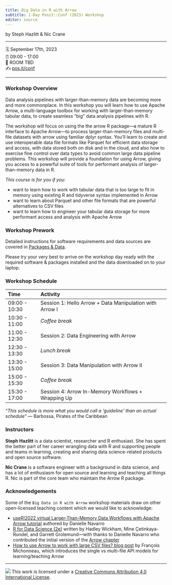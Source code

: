 ```yaml
---
title: Big Data in R with Arrow
subtitle: 1-Day Posit::Conf (2023) Workshop
editor: source
---
```


by Steph Hazlitt & Nic Crane

------------------------------------------------------------------------

🗓️ September 17th, 2023\
⏰ 09:00 - 17:00\
🏨 ROOM TBD\
✍️ [pos.it/conf](http://pos.it/conf)

------------------------------------------------------------------------

### Workshop Overview

Data analysis pipelines with larger-than-memory data are becoming more and more commonplace. In this workshop you will learn how to use Apache Arrow, a multi-language toolbox for working with larger-than-memory tabular data, to create seamless "big" data analysis pipelines with R.

The workshop will focus on using the the arrow R package---a mature R interface to Apache Arrow---to process larger-than-memory files and multi-file datasets with arrow using familiar dplyr syntax. You'll learn to create and use interoperable data file formats like Parquet for efficient data storage and access, with data stored both on disk and in the cloud, and also how to exercise fine control over data types to avoid common large data pipeline problems. This workshop will provide a foundation for using Arrow, giving you access to a powerful suite of tools for performant analysis of larger-than-memory data in R.

*This course is for you if you:*

-   want to learn how to work with tabular data that is too large to fit in memory using existing R and tidyverse syntax implemented in Arrow
-   want to learn about Parquet and other file formats that are powerful alternatives to CSV files
-   want to learn how to engineer your tabular data storage for more performant access and analysis with Apache Arrow

### Workshop Prework

Detailed instructions for software requirements and data sources are covered in [Packages & Data](setup.qmd).

Please try your very best to arrive on the workshop day ready with the required software & packages installed and the data downloaded on to your laptop.

### Workshop Schedule

| Time          | Activity                                                |
|:--------------|:--------------------------------------------------------|
| 09:00 - 10:30 | Session 1: Hello Arrow + Data Manipulation with Arrow I |
| 10:30 - 11:00 | *Coffee break*                                          |
| 11:00 - 12:30 | Session 2: Data Engineering with Arrow                  |
| 12:30 - 13:30 | *Lunch break*                                           |
| 13:30 - 15:00 | Session 3: Data Manipulation with Arrow II              |
| 15:00 - 15:30 | *Coffee break*                                          |
| 15:30 - 17:00 | Session 4: Arrow In-Memory Workflows + Wrapping Up      |

*"This schedule is more what you would call a 'guideline' than an actual schedule"* --- Barbossa, Pirates of the Caribbean

### Instructors

**Steph Hazlitt** is a data scientist, researcher and R enthusiast. She has spent the better part of her career wrangling data with R and supporting people and teams in learning, creating and sharing data science-related products and open source software.

**Nic Crane** is a software engineer with a background in data science, and has a lot of enthusiasm for open source and learning and teaching all things R. Nic is part of the core team who maintain the Arrow R package.

### Acknowledgements

Some of the `Big Data in R with Arrow` workshop materials draw on other open-licensed teaching content which we would like to acknowledge:

-   [useR!2022 virtual Larger-Than-Memory Data Workflows with Apache Arrow tutorial](https://github.com/djnavarro/arrow-user2022) authored by Danielle Navarro
-   [R for Data Science (2e)](https://r4ds.hadley.nz/) written by Hadley Wickham, Mine Çetinkaya-Rundel, and Garrett Grolemund---with thanks to Danielle Navarro who contributed the initial version of the [Arrow chapter](https://r4ds.hadley.nz/arrow)
-   [How to use Arrow to work with large CSV files? blog post](https://francoismichonneau.net/2022/10/import-big-csv/) by François Michonneau, which introduces the single vs multi-file API models for learning/teaching Arrow

------------------------------------------------------------------------

![](https://i.creativecommons.org/l/by/4.0/88x31.png) This work is licensed under a [Creative Commons Attribution 4.0 International License](https://creativecommons.org/licenses/by/4.0/).
